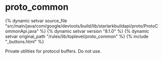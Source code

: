 <html devsite>
<head>
  <meta name="project_path" value="/_project.yaml">
  <meta name="book_path" value="/versions/8.1.0/_book.yaml">
</head>
<body>

<h1 class="page-title" id="modules.proto_common">proto_common</h1>

{% dynamic setvar source_file "src/main/java/com/google/devtools/build/lib/starlarkbuildapi/proto/ProtoCommonApi.java" %}
{% dynamic setvar version "8.1.0" %}
{% dynamic setvar original_path "/rules/lib/toplevel/proto_common" %}
{% include "_buttons.html" %}
<!-- {% raw %} -->

Private utilities for protocol buffers. Do not use.



</body>
</html>

<!-- {% endraw %} -->
